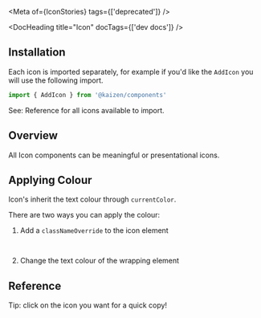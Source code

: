 
<Meta of={IconStories} tags={['deprecated']} />

<DocHeading title="Icon" docTags={['dev docs']} />

<ResourceLinks sourceCode="https://github.com/cultureamp/kaizen-design-system/tree/main/packages/components/src/Icon" />

<ReplacementNotice />

## Installation

Each icon is imported separately, for example if you'd like the `AddIcon` you will use the following import.

```js
import { AddIcon } from '@kaizen/components'
```

See: Reference for all icons available to import.

## Overview

All Icon components can be meaningful or presentational icons.

<Canvas of={IconStories.Playground} />
<Controls of={IconStories.Playground} />

## Applying Colour

Icon's inherit the text colour through `currentColor`.

There are two ways you can apply the colour:

1. Add a `classNameOverride` to the icon element

```jsx
<AddIcon classNameOverride="text-blue-500" />
```

2. Change the text colour of the wrapping element

<Canvas of={IconStories.ApplyColour} sourceState="shown" />

## Reference

Tip: click on the icon you want for a quick copy!

<Story of={IconStories.Reference} />
